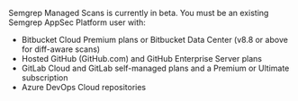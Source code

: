 Semgrep Managed Scans is currently in beta. You must be an existing Semgrep AppSec Platform user with:
  - Bitbucket Cloud Premium plans or Bitbucket Data Center (v8.8 or above for diff-aware scans)
  - Hosted GitHub (GitHub.com) and GitHub Enterprise Server plans
  - GitLab Cloud and GitLab self-managed plans and a Premium or Ultimate subscription
  - Azure DevOps Cloud repositories